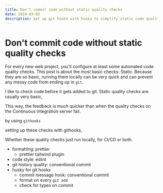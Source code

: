 ```yaml
---
title: Don't commit code without static quality checks
date: 2024-03-03
description: Set up git hooks with husky to simplify static code quality checks such as prettier, eslint and conventional commit.
---
```


# Don't commit code without static quality checks

For every new web project, you'll configure at least some automated code quality checks. This post is about the most basic checks: Static. Because they are so basic, running them locally can be very quick and can prevent any messy code from ending up in `git`.

I like to check code before it gets added to git. Static quality checks are usually very basic,

This way, the feedback is much quicker than when the quality checks on the Continuous Integration server fail.

by using `githooks`

setting up these checks with githooks,

Whether these quality checks just run locally, for CI/CD or both.

- formatting: prettier
  - prettier tailwind plugin
- code style: eslint
- git history quality: conventional commit
- husky for git hooks
  - commit message hook: conventional commit
  - format on every `git add`
  - check for types on commit
